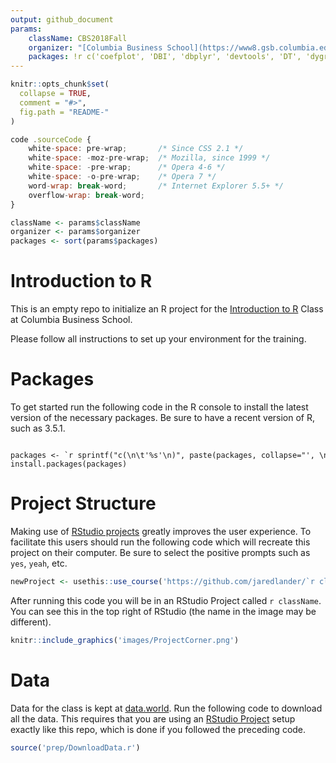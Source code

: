 ```yaml
---
output: github_document
params:
    className: CBS2018Fall
    organizer: "[Columbia Business School](https://www8.gsb.columbia.edu/courses/mba/2018/fall/b8144-001)"
    packages: !r c('coefplot', 'DBI', 'dbplyr', 'devtools', 'DT', 'dygraphs', 'ggthemes', 'glmnet', 'here', 'jsonlite', 'knitr', 'plotly', 'reshape2', 'rmarkdown', 'RSQLite', 'rvest', 'shiny', 'shinyjs', 'shinythemes', 'tidyverse', 'useful', 'usethis', 'UsingR', 'xgboost')
---
```


<!-- README.md is generated from README.Rmd. Please edit that file -->

```r
knitr::opts_chunk$set(
  collapse = TRUE,
  comment = "#>",
  fig.path = "README-"
)
```

```js
code .sourceCode {
    white-space: pre-wrap;       /* Since CSS 2.1 */
    white-space: -moz-pre-wrap;  /* Mozilla, since 1999 */
    white-space: -pre-wrap;      /* Opera 4-6 */
    white-space: -o-pre-wrap;    /* Opera 7 */
    word-wrap: break-word;       /* Internet Explorer 5.5+ */
    overflow-wrap: break-word;
}
```


```r
className <- params$className
organizer <- params$organizer
packages <- sort(params$packages)
```

# Introduction to R

This is an empty repo to initialize an R project for the [Introduction to R](https://www8.gsb.columbia.edu/courses/mba/2018/fall/b8144-001) Class at Columbia Business School.

Please follow all instructions to set up your environment for the training.

# Packages

To get started run the following code in the R console to install the latest version of the necessary packages. Be sure to have a recent version of R, such as 3.5.1.

<div class='sourceCode'><pre class='sourceCode r'><code class='sourceCode r'>
packages <- `r sprintf("c(\n\t'%s'\n)", paste(packages, collapse="', \n\t'"))`
install.packages(packages)
</code></pre></div>

# Project Structure

Making use of [RStudio projects](https://support.rstudio.com/hc/en-us/articles/200526207-Using-Projects) greatly improves the user experience. To facilitate this users should run the following code which will recreate this project on their computer. Be sure to select the positive prompts such as `yes`, `yeah`, etc.

```r
newProject <- usethis::use_course('https://github.com/jaredlander/`r className`/archive/master.zip')
```

<!-- After that runs successfully you will have a new folder holding the R project that looks like this (the name in the image may be different). -->

<!-- ```{r proj-folder,echo=FALSE,out.width='50%'} -->
<!-- knitr::include_graphics('images/ProjectFolder.png') -->
<!-- ``` -->

After running this code you will be in an RStudio Project called `r className`. You can see this in the top right of RStudio (the name in the image may be different).

```r
knitr::include_graphics('images/ProjectCorner.png')
```

# Data

Data for the class is kept at [data.world](https://data.world/landeranalytics/training). Run the following code to download all the data. This requires that you are using an [RStudio Project](https://support.rstudio.com/hc/en-us/articles/200526207-Using-Projects) setup exactly like this repo, which is done if you followed the preceding code.

```r
source('prep/DownloadData.r')
```
